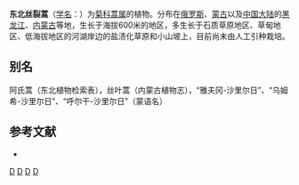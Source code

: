 {{Speciesbox
| taxon = Artemisia adamsii
| binomial_authority = Bess.
}}

'''东北丝裂蒿'''（[[学名|学名]]：{{lang|la|''Artemisia adamsii''}}）为[[菊科|菊科]][[蒿属|蒿属]]的植物。分布在[[俄罗斯|俄罗斯]]、[[蒙古|蒙古]]以及[[中国大陆|中国大陆]]的[[黑龙江|黑龙江]]、[[内蒙古|内蒙古]]等地，生长于海拔600米的地区，多生长于石质草原地区、草甸地区、低海拔地区的河湖岸边的盐渍化草原和小山坡上，目前尚未由人工引种栽培。

== 别名 ==
阿氏蒿（东北植物检索表），丝叶蒿（内蒙古植物志），“雅夫冈-沙里尔日”、“乌姆希-沙里尔日”、“呼尔干-沙里尔日”（蒙语名）

== 参考文献 ==
<div class="references-small">
* {{cite web| url =http://www.bioinfo.cn/db05/KmzwSpecies.php?action=view&id=4080| title =东北丝裂蒿| work =《中国高等植物数据库全库》| publisher =中国科学院微生物研究所| author =昆明植物研究所| accessdate =2009-02-24| deadurl =yes| archiveurl =https://web.archive.org/web/20160305051422/http://www.bioinfo.cn/db05/KmzwSpecies.php?action=view&id=4080| archivedate =2016-03-05}}
</div>
{{Taxonbar|from=Q10869557}}

[[Category:蒿属|D]]
[[Category:俄羅斯植物|D]]
[[Category:黑龙江植物|D]]
[[Category:内蒙古植物|D]]
